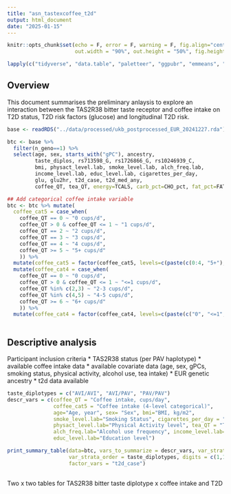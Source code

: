 ```yaml
---
title: "asn_tastexcoffee_t2d"
output: html_document
date: "2025-01-15"
---
```


```r
knitr::opts_chunk$set(echo = F, error = F, warning = F, fig.align="center", 
                      out.width = "90%", out.height = "50%", fig.height=5)

lapply(c("tidyverse", "data.table", "paletteer", "ggpubr", "emmeans", "ComplexHeatmap"),  library, character.only = TRUE)

```

## Overview

This document summarises the preliminary anlaysis to explore an interaction between the TAS2R38 bitter taste receptor and coffee intake on T2D status, T2D risk factors (glucose) and longitudinal T2D risk. 


```r

base <- readRDS("../data/processed/ukb_postprocessed_EUR_20241227.rda") 

```

```r
btc <- base %>% 
  filter(n_geno==1) %>%
  select(age, sex, starts_with("gPC"), ancestry,
         taste_diplos, rs713598_G, rs1726866_G, rs10246939_C,
         bmi, physact_level.lab, smoke_level.lab, alch_freq.lab,
         income_level.lab, educ_level.lab, cigarettes_per_day,
         glu, glu2hr, t2d_case, t2d_med_any,
         coffee_QT, tea_QT, energy=TCALS, carb_pct=CHO_pct, fat_pct=FAT_pct, prot_pct=PRO_pct, fiber=FIBER) 

## Add categorical coffee intake variable
btc <- btc %>% mutate(
  coffee_cat5 = case_when(
    coffee_QT == 0 ~ "0 cups/d",
    coffee_QT > 0 & coffee_QT <= 1 ~ "1 cups/d",
    coffee_QT == 2 ~ "2 cups/d",
    coffee_QT == 3 ~ "3 cups/d",
    coffee_QT == 4 ~ "4 cups/d",
    coffee_QT >= 5 ~ "5+ cups/d" 
    )) %>%
  mutate(coffee_cat5 = factor(coffee_cat5, levels=c(paste(c(0:4, "5+"), "cups/d")))) %>%
  mutate(coffee_cat4 = case_when(
    coffee_QT == 0 ~ "0 cups/d",
    coffee_QT > 0 & coffee_QT <= 1 ~ "<=1 cups/d",
    coffee_QT %in% c(2,3) ~ "2-3 cups/d",
    coffee_QT %in% c(4,5) ~ "4-5 cups/d",
    coffee_QT >= 6 ~ "6+ cups/d"
    )) %>%
  mutate(coffee_cat4 = factor(coffee_cat4, levels=c(paste(c("0", "<=1", "2-3", "4-5", "6+"), "cups/d"))))
  

```

## Descriptive analysis

Participant inclusion criteria
* TAS2R38 status (per PAV haplotype)
* available coffee intake data
* available covariate data (age, sex, gPCs, smoking status, physical activity, alcohol use, tea intake)
* EUR genetic ancestry 
* t2d data available

```r

taste_diplotypes = c("AVI/AVI", "AVI/PAV", "PAV/PAV")
descr_vars = c(coffee_QT = "Coffee intake, cups/day",
               coffee_cat5 = "Coffee intake (4-level categorical)",
               age="Age, year", sex= "Sex", bmi="BMI, kg/m2",
               smoke_level.lab="Smoking Status", cigarettes_per_day = "Cigarettes per day", 
               physact_level.lab="Physical Activity level", tea_QT = "Tea intake", 
               alch_freq.lab="Alcohol use frequency", income_level.lab="Income level", 
               educ_level.lab="Education level")

print_summary_table(data=btc, vars_to_summarize = descr_vars, var_strata = "taste_diplos",
                    var_strata_order = taste_diplotypes, digits = c(1,1,5),
                    factor_vars = "t2d_case")
  
```

Two x two tables for TAS2R38 bitter taste diplotype x coffee intake and T2D

```r




```




